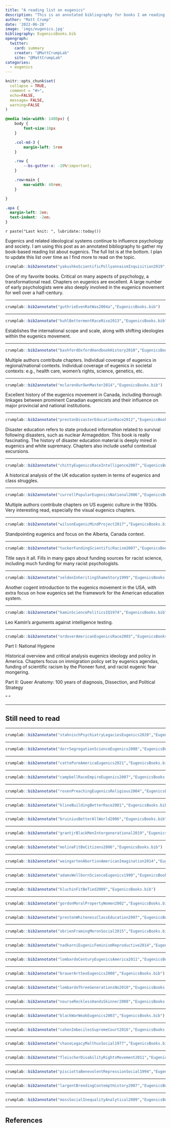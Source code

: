 ```yaml
---
title: "A reading list on eugenics"
description: "This is an annotated bibliography for books I am reading on eugenics and its connections to psychology and society."
author: "Matt Crump"
date: '2022-06-28'
image: 'imgs/eugenics.jpg'
bibliography: EugenicsBooks.bib
opengraph:
  twitter:
    card: summary
    creator: "@MattCrumpLab"
    site: "@MattCrumpLab"
categories:
  - eugenics
---
```


```r
knitr::opts_chunk$set(
  collapse = TRUE,
  comment = "#>",
  echo=FALSE,
  message= FALSE,
  warning=FALSE
)
```

```css
@media (min-width: 1400px) {
    body {
        font-size:18px
    }

    .col-md-3 {
        margin-left: 5rem
    }

    .row {
        --bs-gutter-x: -20%!important;
    }

    .row>main {
        max-width: 40rem;
    }

}

.apa {
  margin-left: 2em;
  text-indent: -2em;
}

```

`r paste("Last knit: ", lubridate::today())`

Eugenics and related ideological systems continue to influence psychology and society. I am using this post as an annotated bibliography to gather my book-based reading list about eugenics. The full list is at the bottom. I plan to update this list over time as I find more to read on the topic.

```r
crumplab::bib2annotate("yakushkoScientificPollyannaismInquisition2019","EugenicsBooks.bib")
```

One of my favorite books. Critical on many aspects of psychology, a transformational read. Chapters on eugenics are excellent. A large number of early psychologists were also deeply involved in the eugenics movement for well over a half-century.

------------------------------------------------------------------------

```r
crumplab::bib2annotate("guthrieEvenRatWas2004a","EugenicsBooks.bib")
```

------------------------------------------------------------------------

```r
crumplab::bib2annotate("kuhlBettermentRaceRise2013","EugenicsBooks.bib")
```

Establishes the international scope and scale, along with shifting ideologies within the eugenics movement.

------------------------------------------------------------------------

```r
crumplab::bib2annotate("bashfordOxfordHandbookHistory2010","EugenicsBooks.bib")
```

Multiple authors contribute chapters. Individual coverage of eugenics in regional/national contexts. Individual coverage of eugenics in societal contexts: e.g., health care, women's rights, science, genetics, etc.

------------------------------------------------------------------------

```r
crumplab::bib2annotate("mclarenOurOwnMaster2014","EugenicsBooks.bib")
```

Excellent history of the eugenics movement in Canada, including thorough linkages between prominent Canadian eugenicists and their influence on major provincial and national institutions.

------------------------------------------------------------------------

```r
crumplab::bib2annotate("prestonDisasterEducationRace2012","EugenicsBooks.bib")
```

Disaster education refers to state produced information related to survival following disasters, such as nuclear Armageddon. This book is really fascinating. The history of disaster education material is deeply mired in eugenics and white supremacy. Chapters also include useful contextual excursions.

------------------------------------------------------------------------

```r
crumplab::bib2annotate("chittyEugenicsRaceIntelligence2007","EugenicsBooks.bib")
```

A historical analysis of the UK education system in terms of eugenics and class struggles.

------------------------------------------------------------------------

```r
crumplab::bib2annotate("currellPopularEugenicsNational2006","EugenicsBooks.bib")
```

Multiple authors contribute chapters on US eugenic culture in the 1930s. Very interesting read, especially the visual eugenics chapters.

------------------------------------------------------------------------

```r
crumplab::bib2annotate("wilsonEugenicMindProject2017","EugenicsBooks.bib")
```

Standpointing eugenics and focus on the Alberta, Canada context.

------------------------------------------------------------------------

```r
crumplab::bib2annotate("tuckerFundingScientificRacism2007","EugenicsBooks.bib")
```

Title says it all. Fills in many gaps about funding sources for racist science, including much funding for many racist psychologists.

------------------------------------------------------------------------

```r
crumplab::bib2annotate("seldenInheritingShameStory1999","EugenicsBooks.bib")
```

Another cogent introduction to the eugenics movement in the USA, with extra focus on how eugenics set the framework for the American education system.

------------------------------------------------------------------------

```r
crumplab::bib2annotate("kaminSciencePoliticsIQ1974","EugenicsBooks.bib")
```

Leo Kamin's arguments against intelligence testing.

------------------------------------------------------------------------

```r
crumplab::bib2annotate("ordoverAmericanEugenicsRace2003","EugenicsBooks.bib")
```

Part I: National Hygiene

Historical overview and critical analysis eugenics ideology and policy in America. Chapters focus on immigration policy set by eugenics agendas, funding of scientific racism by the Pioneer fund, and racist eugenic fear mongering.

Part II: Queer Anatomy: 100 years of diagnosis, Dissection, and Political Strategy

" "

------------------------------------------------------------------------

## Still need to read

------------------------------------------------------------------------

```r
crumplab::bib2annotate("stahnischPsychiatryLegaciesEugenics2020","EugenicsBooks.bib")
```

------------------------------------------------------------------------

```r
crumplab::bib2annotate("dorrSegregationScienceEugenics2008","EugenicsBooks.bib")
```

------------------------------------------------------------------------

```r
crumplab::bib2annotate("cattePureAmericaEugenics2021","EugenicsBooks.bib")
```

------------------------------------------------------------------------

```r
crumplab::bib2annotate("campbellRaceEmpireEugenics2007","EugenicsBooks.bib")
```

------------------------------------------------------------------------

```r
crumplab::bib2annotate("rosenPreachingEugenicsReligious2004","EugenicsBooks.bib")
```

------------------------------------------------------------------------

```r
crumplab::bib2annotate("klineBuildingBetterRace2001","EugenicsBooks.bib")
```

------------------------------------------------------------------------

```r
crumplab::bib2annotate("bruiniusBetterAllWorld2006","EugenicsBooks.bib")
```

------------------------------------------------------------------------

```r
crumplab::bib2annotate("grantjrBlackMenIntergenerational2019","EugenicsBooks.bib")
```

------------------------------------------------------------------------

```r
crumplab::bib2annotate("molinaFitBeCitizens2006","EugenicsBooks.bib")
```

------------------------------------------------------------------------

```r
crumplab::bib2annotate("weingartenAbortionAmericanImagination2014","EugenicsBooks.bib")
```

------------------------------------------------------------------------

```r
crumplab::bib2annotate("adamsWellbornScienceEugenics1990","EugenicsBooks.bib")
```

------------------------------------------------------------------------

```r
crumplab::bib2annotate("kluchinFitBeTied2009","EugenicsBooks.bib")
```

------------------------------------------------------------------------

```r
crumplab::bib2annotate("gordonMoralPropertyWomen2002","EugenicsBooks.bib")
```

------------------------------------------------------------------------

```r
crumplab::bib2annotate("prestonWhitenessClassEducation2007","EugenicsBooks.bib")
```

------------------------------------------------------------------------

```r
crumplab::bib2annotate("obrienFramingMoronSocial2015","EugenicsBooks.bib")
```

------------------------------------------------------------------------

```r
crumplab::bib2annotate("nadkarniEugenicFeminismReproductive2014","EugenicsBooks.bib")
```

------------------------------------------------------------------------

```r
crumplab::bib2annotate("lombardoCenturyEugenicsAmerica2011","EugenicsBooks.bib")
```

------------------------------------------------------------------------

```r
crumplab::bib2annotate("brauerArtSexEugenics2008","EugenicsBooks.bib")
```

------------------------------------------------------------------------

```r
crumplab::bib2annotate("lombardoThreeGenerationsNo2010","EugenicsBooks.bib")
```

------------------------------------------------------------------------

```r
crumplab::bib2annotate("nourseRecklessHandsSkinner2008","EugenicsBooks.bib")
```

------------------------------------------------------------------------

```r
crumplab::bib2annotate("blackWarWeakEugenics2003","EugenicsBooks.bib")
```

------------------------------------------------------------------------

```r
crumplab::bib2annotate("cohenImbecilesSupremeCourt2016","EugenicsBooks.bib")
```

------------------------------------------------------------------------

```r
crumplab::bib2annotate("chaseLegacyMalthusSocial1977","EugenicsBooks.bib")
```

------------------------------------------------------------------------

```r
crumplab::bib2annotate("fleischerDisabilityRightsMovement2011","EugenicsBooks.bib")
```

------------------------------------------------------------------------

```r
crumplab::bib2annotate("pisciottaBenevolentRepressionSocial1994","EugenicsBooks.bib")
```

------------------------------------------------------------------------

```r
crumplab::bib2annotate("largentBreedingContemptHistory2007","EugenicsBooks.bib")
```

------------------------------------------------------------------------

```r
crumplab::bib2annotate("mossSocialInequalityAnalytical2009","EugenicsBooks.bib")
```

------------------------------------------------------------------------

## References

